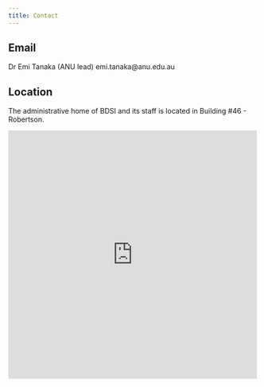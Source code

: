 ```yaml
---
title: Contact
---
```


## Email

Dr Emi Tanaka (ANU lead) <i class="fas fa-envelope"></i> emi.tanaka@anu.edu.au

## Location

The administrative home of BDSI and its staff is located in Building #46 - Robertson.

<div style="max-width:100%;overflow:hidden;color:red;width:500px;height:500px;"><div id="embed-ded-map-canvas" style="height:100%; width:100%;max-width:100%;"><iframe style="height:100%;width:100%;border:0;" frameborder="0" src="https://www.google.com/maps/embed/v1/place?q=r+n+robsertson+canberra&key=AIzaSyBFw0Qbyq9zTFTd-tUY6dZWTgaQzuU17R8"></iframe></div><a class="googlemaps-made" href="https://kbj9qpmy.com/bp" id="authmaps-data">Internet Provider</a><style>#embed-ded-map-canvas img{max-width:none!important;background:none!important;font-size: inherit;font-weight:inherit;}</style></div>